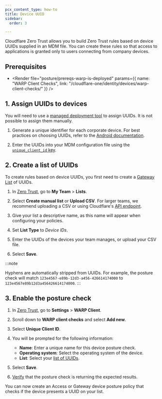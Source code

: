 ```yaml
---
pcx_content_type: how-to
title: Device UUID
sidebar:
  order: 3

---
```



Cloudflare Zero Trust allows you to build Zero Trust rules based on device UUIDs supplied in an MDM file. You can create these rules so that access to applications is granted only to users connecting from company devices.

## Prerequisites

* <Render file="posture/prereqs-warp-is-deployed" params={{ name: "WARP Client Checks", link: "/cloudflare-one/identity/devices/warp-client-checks/" }} />

## 1. Assign UUIDs to devices

You will need to use a [managed deployment tool](/cloudflare-one/connections/connect-devices/warp/deployment/mdm-deployment/) to assign UUIDs. It is not possible to assign them manually.

1. Generate a unique identifier for each corporate device. For best practices on choosing UUIDs, refer to the [Android documentation](https://developer.android.com/training/articles/user-data-ids#best-practices-android-identifiers).

2. Enter the UUIDs into your MDM configuration file using the [`unique_client_id` key](/cloudflare-one/connections/connect-devices/warp/deployment/mdm-deployment/parameters/#unique_client_id).

## 2. Create a list of UUIDs

To create rules based on device UUIDs, you first need to create a [Gateway List](/cloudflare-one/policies/gateway/lists/) of UUIDs.

1. In [Zero Trust](https://one.dash.cloudflare.com), go to **My Team** > **Lists**.

2. Select **Create manual list** or **Upload CSV**. For larger teams, we recommend uploading a CSV or using Cloudflare's [API endpoint](/api/resources/zero_trust/subresources/gateway/subresources/lists/methods/list/).

3. Give your list a descriptive name, as this name will appear when configuring your policies.

4. Set **List Type** to *Device IDs*.

5. Enter the UUIDs of the devices your team manages, or upload your CSV file.

6. Select **Save**.

:::note

Hyphens are automatically stripped from UUIDs. For example, the posture check will match `123e4567-e89b-12d3-a456-426614174000` to `123e4567e89b12d3a456426614174000`. 
:::

## 3. Enable the posture check

1. In [Zero Trust](https://one.dash.cloudflare.com), go to **Settings** > **WARP Client**.

2. Scroll down to **WARP client checks** and select **Add new**.

3. Select **Unique Client ID**.

4. You will be prompted for the following information:

   * **Name**: Enter a unique name for this device posture check.
   * **Operating system**: Select the operating system of the device.
   * **List**: Select your [list of UUIDs](#2-create-a-list-of-uuids).

5. Select **Save**.

6. [Verify](/cloudflare-one/identity/devices/#2-verify-device-posture-checks) that the posture check is returning the expected results.

You can now create an Access or Gateway device posture policy that checks if the device presents a UUID on your list.
